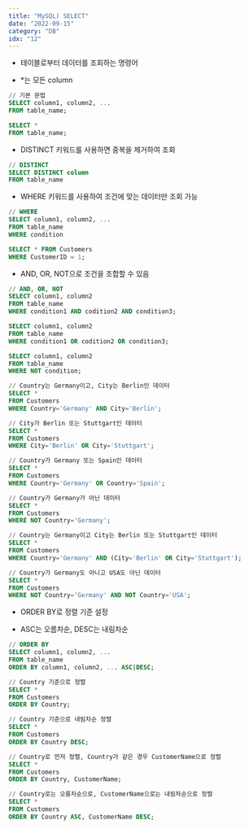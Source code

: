 ```yaml
---
title: "MySQL) SELECT"
date: "2022-09-15"
category: "DB"
idx: "12"
---
```


- 테이블로부터 데이터를 조회하는 명령어

- \*는 모든 column

```sql
// 기본 문법
SELECT column1, column2, ...
FROM table_name;

SELECT *
FROM table_name;
```

- DISTINCT 키워드를 사용하면 중복을 제거하여 조회

```sql
// DISTINCT
SELECT DISTINCT column
FROM table_name
```

- WHERE 키워드를 사용하여 조건에 맞는 데이터만 조회 가능

```sql
// WHERE
SELECT column1, column2, ...
FROM table_name
WHERE condition

SELECT * FROM Customers
WHERE CustomerID = 1;
```

- AND, OR, NOT으로 조건을 조합할 수 있음

```sql
// AND, OR, NOT
SELECT column1, column2
FROM table_name
WHERE condition1 AND codition2 AND condition3;

SELECT column1, column2
FROM table_name
WHERE condition1 OR codition2 OR condition3;

SELECT column1, column2
FROM table_name
WHERE NOT condition;

// Country는 Germany이고, City는 Berlin인 데이터
SELECT *
FROM Customers
WHERE Country='Germany' AND City='Berlin';

// City가 Berlin 또는 Stuttgart인 데이터
SELECT *
FROM Customers
WHERE City='Berlin' OR City='Stuttgart';

// Country가 Germany 또는 Spain인 데이터
SELECT *
FROM Customers
WHERE Country='Germany' OR Country='Spain';

// Country가 Germany가 아닌 데이터
SELECT *
FROM Customers
WHERE NOT Country='Germany';

// Country는 Germany이고 City는 Berlin 또는 Stuttgart인 데이터
SELECT *
FROM Customers
WHERE Country='Germany' AND (City='Berlin' OR City='Stuttgart');

// Country가 Germany도 아니고 USA도 아닌 데이터
SELECT *
FROM Customers
WHERE NOT Country='Germany' AND NOT Country='USA';
```

- ORDER BY로 정렬 기준 설정

- ASC는 오름차순, DESC는 내림차순

```sql
// ORDER BY
SELECT column1, column2, ...
FROM table_name
ORDER BY column1, column2, ... ASC|DESC;

// Country 기준으로 정렬
SELECT *
FROM Customers
ORDER BY Country;

// Country 기준으로 내림차순 정렬
SELECT *
FROM Customers
ORDER BY Country DESC;

// Country로 먼저 정렬, Country가 같은 경우 CustomerName으로 정렬
SELECT *
FROM Customers
ORDER BY Country, CustomerName;

// Country로는 오름차순으로, CustomerName으로는 내림차순으로 정렬
SELECT *
FROM Customers
ORDER BY Country ASC, CustomerName DESC;
```
